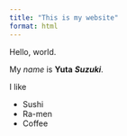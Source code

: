 ```yaml
---
title: "This is my website"
format: html
---
```


Hello, world.

My *name* is **Yuta** ***Suzuki***.

I like

- Sushi
- Ra-men
- Coffee